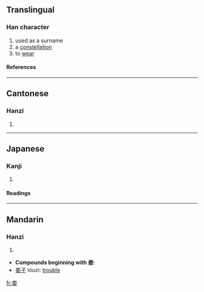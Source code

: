 {{see|婁}}

==Translingual==
===Han character===
{{Han char|rn=119|rad=米|as=03|sn=9|four=|canj=火木女 (FDV), X火木女 (XFDV)}}
# used as a surname
# a [[constellation]]
# to [[wear]]
====References====
{{Han ref|kx=0261.321|dkj=06278|hdz=21048.010|uh=5A04|ud=23044}}
----
==Cantonese==
===Hanzi===
{{yue-hanzi|jyut=|y=lau4}}
# {{defn|Cantonese}}
----
==Japanese==
===Kanji===
{{ja-kanji|grade=|rs=米03}}
# {{defn|Japanese}} 
====Readings====
{{ja-readings|on=[[る]] (ru), [[ろう]] (rō)|kun=[[つなぐ]] (tsunagu), [[ひく]] (hiku)}}
----
==Mandarin==
===Hanzi===
{{cmn-hanzi|tra=婁|pin=[[lóu]] (lou2)|wg=lou<sup>2</sup>}}
# {{defn|Mandarin}}



* '''Compounds beginning with 娄''':
* [[娄子]] lóuzi: [[trouble]]

[[fr:娄]]